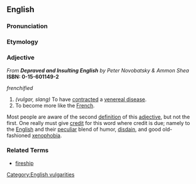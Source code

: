 ==English==

===Pronunciation===
{{substub}}

===Etymology===
{{substub}}

===Adjective===
''From '''Depraved and Insulting English''' by Peter Novobatsky & Ammon Shea'' '''ISBN: 0-15-601149-2'''

''frenchified''

# ''(vulgar, slang)'' To have [[contract]]ed a [[venereal disease]].
# To become more like the [[French]].

Most people are aware of the second [[definition]] of this [[adjective]], but not the first. One really must give [[credit]] for this word where credit is due; namely to the [[English]] and their [[peculiar]] blend of humor, [[disdain]], and good old-fashioned [[xenophobia]].

===Related Terms===
* [[fireship]]

[[Category:English vulgarities]]
